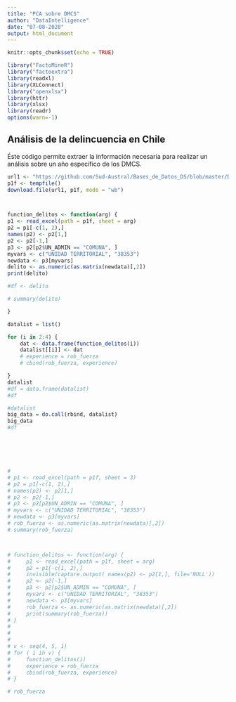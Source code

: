 ```yaml
---
title: "PCA sobre DMCS"
author: "DataIntelligence"
date: "07-08-2020"
output: html_document
---
```


```r
knitr::opts_chunk$set(echo = TRUE)

library("FactoMineR")
library("factoextra")
library(readxl)
library(XLConnect)
library("openxlsx")
library(httr)
library(xlsx)
library(readr)
options(warn=-1)
```

## Análisis de la delincuencia en Chile

Éste código permite extraer la información necesaria para realizar un análisis sobre un año específico de los DMCS. 

```r

url1 <- "https://github.com/Sud-Austral/Bases_de_Datos_DS/blob/master/DMCS/Tasa_casos_dmcs_mensual_2001_2017w.xlsx?raw=true"
p1f <- tempfile()
download.file(url1, p1f, mode = "wb")



function_delitos <- function(arg) {
p1 <- read_excel(path = p1f, sheet = arg)
p2 = p1[-c(1, 2),]
names(p2) <- p2[1,]
p2 <- p2[-1,]
p3 <- p2[p2$UN_ADMIN == "COMUNA", ]
myvars <- c("UNIDAD TERRITORIAL", "38353")
newdata <- p3[myvars]
delito <- as.numeric(as.matrix(newdata)[,2])
print(delito)

#df <- delito

# summary(delito)

}

datalist = list()

for (i in 2:4) {
    dat <- data.frame(function_delitos(i))
    datalist[[i]] <- dat
    # experience = rob_fuerza
    # cbind(rob_fuerza, experience)

}
datalist
#df = data.frame(datalist)
#df

#datalist
big_data = do.call(rbind, datalist)
big_data
#df






# 
# p1 <- read_excel(path = p1f, sheet = 3)
# p2 = p1[-c(1, 2),]
# names(p2) <- p2[1,]
# p2 <- p2[-1,]
# p3 <- p2[p2$UN_ADMIN == "COMUNA", ]
# myvars <- c("UNIDAD TERRITORIAL", "38353")
# newdata <- p3[myvars]
# rob_fuerza <- as.numeric(as.matrix(newdata)[,2])
# summary(rob_fuerza)



# function_delitos <- function(arg) {
#     p1 <- read_excel(path = p1f, sheet = arg)
#     p2 = p1[-c(1, 2),]
#     invisible(capture.output( names(p2) <- p2[1,], file='NULL'))
#     p2 <- p2[-1,]
#     p3 <- p2[p2$UN_ADMIN == "COMUNA", ]
#     myvars <- c("UNIDAD TERRITORIAL", "38353")
#     newdata <- p3[myvars]
#     rob_fuerza <- as.numeric(as.matrix(newdata)[,2])
#     print(summary(rob_fuerza))
# }
# 
# 
# 
# v <- seq(4, 5, 1)
# for ( i in v) {
#     function_delitos(i)
#     experience = rob_fuerza
#     cbind(rob_fuerza, experience)
# }

# rob_fuerza
```











